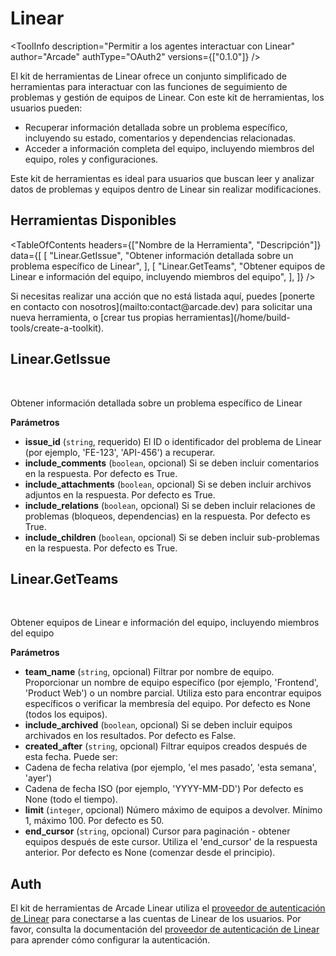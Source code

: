 # Linear


<ToolInfo
  description="Permitir a los agentes interactuar con Linear"
  author="Arcade"
  authType="OAuth2"
  versions={["0.1.0"]}
/>

<Badges repo="arcadeai/arcade_linear" />

El kit de herramientas de Linear ofrece un conjunto simplificado de herramientas para interactuar con las funciones de seguimiento de problemas y gestión de equipos de Linear. Con este kit de herramientas, los usuarios pueden:

- Recuperar información detallada sobre un problema específico, incluyendo su estado, comentarios y dependencias relacionadas.
- Acceder a información completa del equipo, incluyendo miembros del equipo, roles y configuraciones.

Este kit de herramientas es ideal para usuarios que buscan leer y analizar datos de problemas y equipos dentro de Linear sin realizar modificaciones.

## Herramientas Disponibles

<TableOfContents
  headers={["Nombre de la Herramienta", "Descripción"]}
  data={[
    [
      "Linear.GetIssue",
      "Obtener información detallada sobre un problema específico de Linear",
    ],
    [
      "Linear.GetTeams",
      "Obtener equipos de Linear e información del equipo, incluyendo miembros del equipo",
    ],
  ]}
/>

<Callout>
  Si necesitas realizar una acción que no está listada aquí, puedes [ponerte en contacto
  con nosotros](mailto:contact@arcade.dev) para solicitar una nueva herramienta, o [crear tus propias
  herramientas](/home/build-tools/create-a-toolkit).
</Callout>

## Linear.GetIssue

<br />
<TabbedCodeBlock
  tabs={[
    {
      label: "Llamar a la Herramienta Directamente",
      content: {
        Python: [
          "/examples/integrations/toolkits/linear/get_issue_example_call_tool.py",
        ],
        JavaScript: [
          "/examples/integrations/toolkits/linear/get_issue_example_call_tool.js",
        ],
      },
    },
  ]}
/>

Obtener información detallada sobre un problema específico de Linear

**Parámetros**

- **issue_id** (`string`, requerido) El ID o identificador del problema de Linear (por ejemplo, 'FE-123', 'API-456') a recuperar.
- **include_comments** (`boolean`, opcional) Si se deben incluir comentarios en la respuesta. Por defecto es True.
- **include_attachments** (`boolean`, opcional) Si se deben incluir archivos adjuntos en la respuesta. Por defecto es True.
- **include_relations** (`boolean`, opcional) Si se deben incluir relaciones de problemas (bloqueos, dependencias) en la respuesta. Por defecto es True.
- **include_children** (`boolean`, opcional) Si se deben incluir sub-problemas en la respuesta. Por defecto es True.

## Linear.GetTeams

<br />
<TabbedCodeBlock
  tabs={[
    {
      label: "Llamar a la Herramienta Directamente",
      content: {
        Python: [
          "/examples/integrations/toolkits/linear/get_teams_example_call_tool.py",
        ],
        JavaScript: [
          "/examples/integrations/toolkits/linear/get_teams_example_call_tool.js",
        ],
      },
    },
  ]}
/>

Obtener equipos de Linear e información del equipo, incluyendo miembros del equipo

**Parámetros**

- **team_name** (`string`, opcional) Filtrar por nombre de equipo. Proporcionar un nombre de equipo específico (por ejemplo, 'Frontend', 'Product Web') o un nombre parcial. Utiliza esto para encontrar equipos específicos o verificar la membresía del equipo. Por defecto es None (todos los equipos).
- **include_archived** (`boolean`, opcional) Si se deben incluir equipos archivados en los resultados. Por defecto es False.
- **created_after** (`string`, opcional) Filtrar equipos creados después de esta fecha. Puede ser:
- Cadena de fecha relativa (por ejemplo, 'el mes pasado', 'esta semana', 'ayer')
- Cadena de fecha ISO (por ejemplo, 'YYYY-MM-DD')
  Por defecto es None (todo el tiempo).
- **limit** (`integer`, opcional) Número máximo de equipos a devolver. Mínimo 1, máximo 100. Por defecto es 50.
- **end_cursor** (`string`, opcional) Cursor para paginación - obtener equipos después de este cursor. Utiliza el 'end_cursor' de la respuesta anterior. Por defecto es None (comenzar desde el principio).

## Auth

El kit de herramientas de Arcade Linear utiliza el [proveedor de autenticación de Linear](/home/auth-providers/linear) para conectarse a las cuentas de Linear de los usuarios. Por favor, consulta la documentación del [proveedor de autenticación de Linear](/home/auth-providers/linear) para aprender cómo configurar la autenticación.

<ToolFooter pipPackageName="arcade_linear" />